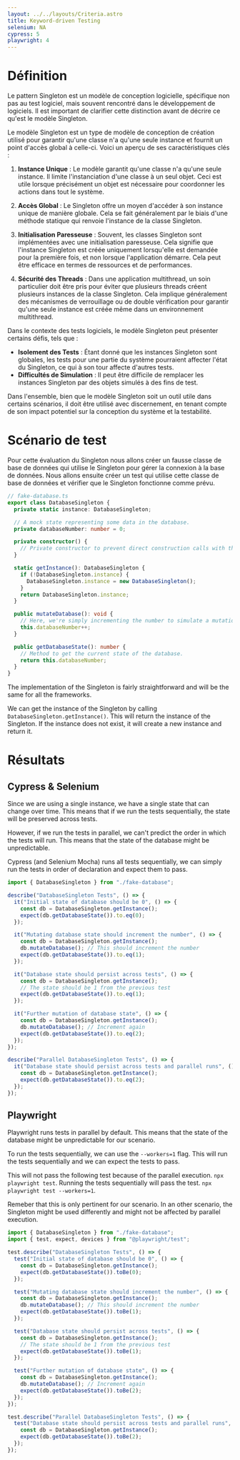 ```yaml
---
layout: ../../layouts/Criteria.astro
title: Keyword-driven Testing
selenium: NA
cypress: 5
playwright: 4
---
```



# Définition

Le pattern Singleton est un modèle de conception logicielle, spécifique non pas au test logiciel, mais souvent rencontré dans le développement de logiciels. Il est important de clarifier cette distinction avant de décrire ce qu'est le modèle Singleton.

Le modèle Singleton est un type de modèle de conception de création utilisé pour garantir qu'une classe n'a qu'une seule instance et fournit un point d'accès global à celle-ci. Voici un aperçu de ses caractéristiques clés :

1. **Instance Unique** : Le modèle garantit qu'une classe n'a qu'une seule instance. Il limite l'instanciation d'une classe à un seul objet. Ceci est utile lorsque précisément un objet est nécessaire pour coordonner les actions dans tout le système.

2. **Accès Global** : Le Singleton offre un moyen d'accéder à son instance unique de manière globale. Cela se fait généralement par le biais d'une méthode statique qui renvoie l'instance de la classe Singleton.

3. **Initialisation Paresseuse** : Souvent, les classes Singleton sont implémentées avec une initialisation paresseuse. Cela signifie que l'instance Singleton est créée uniquement lorsqu'elle est demandée pour la première fois, et non lorsque l'application démarre. Cela peut être efficace en termes de ressources et de performances.

4. **Sécurité des Threads** : Dans une application multithread, un soin particulier doit être pris pour éviter que plusieurs threads créent plusieurs instances de la classe Singleton. Cela implique généralement des mécanismes de verrouillage ou de double vérification pour garantir qu'une seule instance est créée même dans un environnement multithread.

Dans le contexte des tests logiciels, le modèle Singleton peut présenter certains défis, tels que :

- **Isolement des Tests** : Étant donné que les instances Singleton sont globales, les tests pour une partie du système pourraient affecter l'état du Singleton, ce qui à son tour affecte d'autres tests.
- **Difficultés de Simulation** : Il peut être difficile de remplacer les instances Singleton par des objets simulés à des fins de test.

Dans l'ensemble, bien que le modèle Singleton soit un outil utile dans certains scénarios, il doit être utilisé avec discernement, en tenant compte de son impact potentiel sur la conception du système et la testabilité.

# Scénario de test

Pour cette évaluation du Singleton nous allons créer un fausse classe de base de données qui utilise le Singleton pour gérer la connexion à la base de données. Nous allons ensuite créer un test qui utilise cette classe de base de données et vérifier que le Singleton fonctionne comme prévu.

```ts
// fake-database.ts
export class DatabaseSingleton {
  private static instance: DatabaseSingleton;

  // A mock state representing some data in the database.
  private databaseNumber: number = 0;

  private constructor() {
    // Private constructor to prevent direct construction calls with the `new` operator.
  }

  static getInstance(): DatabaseSingleton {
    if (!DatabaseSingleton.instance) {
      DatabaseSingleton.instance = new DatabaseSingleton();
    }
    return DatabaseSingleton.instance;
  }

  public mutateDatabase(): void {
    // Here, we're simply incrementing the number to simulate a mutation.
    this.databaseNumber++;
  }

  public getDatabaseState(): number {
    // Method to get the current state of the database.
    return this.databaseNumber;
  }
}
```

The implementation of the Singleton is fairly straightforward and will be the same for all the frameworks.

We can get the instance of the Singleton by calling `DatabaseSingleton.getInstance()`. This will return the instance of the Singleton. If the instance does not exist, it will create a new instance and return it.


# Résultats

## Cypress & Selenium

Since we are using a single instance, we have a single state that can change over time. This means that if we run the tests sequentially, the state will be preserved across tests. 

However, if we run the tests in parallel, we can't predict the order in which the tests will run. This means that the state of the database might be unpredictable.

Cypress (and Selenium Mocha) runs all tests sequentially, we can simply run the tests in order of declaration and expect them to pass.

```ts
import { DatabaseSingleton } from "./fake-database";

describe("DatabaseSingleton Tests", () => {
  it("Initial state of database should be 0", () => {
    const db = DatabaseSingleton.getInstance();
    expect(db.getDatabaseState()).to.eq(0);
  });

  it("Mutating database state should increment the number", () => {
    const db = DatabaseSingleton.getInstance();
    db.mutateDatabase(); // This should increment the number
    expect(db.getDatabaseState()).to.eq(1);
  });

  it("Database state should persist across tests", () => {
    const db = DatabaseSingleton.getInstance();
    // The state should be 1 from the previous test
    expect(db.getDatabaseState()).to.eq(1);
  });

  it("Further mutation of database state", () => {
    const db = DatabaseSingleton.getInstance();
    db.mutateDatabase(); // Increment again
    expect(db.getDatabaseState()).to.eq(2);
  });
});

describe("Parallel DatabaseSingleton Tests", () => {
  it("Database state should persist across tests and parallel runs", () => {
    const db = DatabaseSingleton.getInstance();
    expect(db.getDatabaseState()).to.eq(2);
  });
});
```

## Playwright

<ThumbWarningAlert>
  <p class="text-sm">
    Playwright runs tests in parallel by default. This means that the state of the database might be unpredictable for our scenario.
  </p>
</ThumbWarningAlert>

To run the tests sequentially, we can use the `--workers=1` flag. This will run the tests sequentially and we can expect the tests to pass.

This will not pass the following test because of the parallel execution. `npx playwright test`.
Running the tests sequentially will pass the test. `npx playwright test --workers=1`.

<ThumbDownAlert>
  <p class="text-sm">
    Remeber that this is only pertinent for our scenario. In an other scenario, the Singleton might be used differently and might not be affected by parallel execution.
  </p>
</ThumbDownAlert>

```ts
import { DatabaseSingleton } from "./fake-database";
import { test, expect, devices } from "@playwright/test";

test.describe("DatabaseSingleton Tests", () => {
  test("Initial state of database should be 0", () => {
    const db = DatabaseSingleton.getInstance();
    expect(db.getDatabaseState()).toBe(0);
  });

  test("Mutating database state should increment the number", () => {
    const db = DatabaseSingleton.getInstance();
    db.mutateDatabase(); // This should increment the number
    expect(db.getDatabaseState()).toBe(1);
  });

  test("Database state should persist across tests", () => {
    const db = DatabaseSingleton.getInstance();
    // The state should be 1 from the previous test
    expect(db.getDatabaseState()).toBe(1);
  });

  test("Further mutation of database state", () => {
    const db = DatabaseSingleton.getInstance();
    db.mutateDatabase(); // Increment again
    expect(db.getDatabaseState()).toBe(2);
  });
});

test.describe("Parallel DatabaseSingleton Tests", () => {
  test("Database state should persist across tests and parallel runs", () => {
    const db = DatabaseSingleton.getInstance();
    expect(db.getDatabaseState()).toBe(2);
  });
});
```